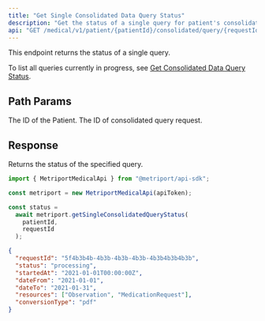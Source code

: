 ```yaml
---
title: "Get Single Consolidated Data Query Status"
description: "Get the status of a single query for patient's consolidated data."
api: "GET /medical/v1/patient/{patientId}/consolidated/query/{requestId}"
---
```


This endpoint returns the status of a single query.

To list all queries currently in progress, see
[Get Consolidated Data Query Status](/medical-api/api-reference/fhir/consolidated-data-query-get).

## Path Params

<ParamField path="patientId" type="string" required>
  The ID of the Patient.
</ParamField>

<ParamField path="requestId" type="string" required>
  The ID of consolidated query request.
</ParamField>

## Response

Returns the status of the specified query.

<ResponseExample>

```javascript Metriport SDK
import { MetriportMedicalApi } from "@metriport/api-sdk";

const metriport = new MetriportMedicalApi(apiToken);

const status =
  await metriport.getSingleConsolidatedQueryStatus(
    patientId,
    requestId
  );
```

</ResponseExample>

<Snippet file="consolidated-query.mdx" />

```json
{
  "requestId": "5f4b3b4b-4b3b-4b3b-4b3b-4b3b4b3b4b3b",
  "status": "processing",
  "startedAt": "2021-01-01T00:00:00Z",
  "dateFrom": "2021-01-01",
  "dateTo": "2021-01-31",
  "resources": ["Observation", "MedicationRequest"],
  "conversionType": "pdf"
}
```
